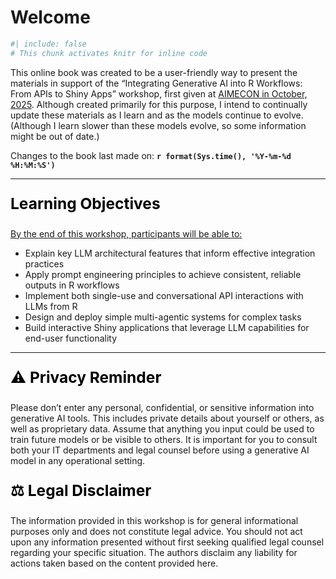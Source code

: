# Welcome {.unnumbered}

```r
#| include: false
# This chunk activates knitr for inline code
```

This online book was created to be a user-friendly way to present the materials in support of the "Integrating Generative AI into R Workflows: From APIs to Shiny Apps" workshop, first given at [AIMECON in October, 2025](https://www.xcdsystem.com/ncme/program/4HfWHuL/index.cfm){target="_blank"}.
Although created primarily for this purpose, I intend to continually update these materials as I learn and as the models continue to evolve.
(Although I learn slower than these models evolve, so some information might be out of date.)


<!-- This endeavor reminds me of the quote "The only constant is change", usually attributed to [Heraclitus](https://en.wikipedia.org/wiki/Heraclitus){target="_blank"} ([maybe wrongly](https://euppublishingblog.com/2021/07/19/misunderstanding-of-heraclitus/){target="_blank"}). -->

Changes to the book last made on: **`r format(Sys.time(), '%Y-%m-%d %H:%M:%S')`**

---

<div style="font-size: 1.75em; font-weight: bold; margin-top: 1em; color: black;">
Learning Objectives
</div>

[By the end of this workshop, participants will be able to:]{.underline}

-	Explain key LLM architectural features that inform effective integration practices
-	Apply prompt engineering principles to achieve consistent, reliable outputs in R workflows
-	Implement both single-use and conversational API interactions with LLMs from R
-	Design and deploy simple multi-agentic systems for complex tasks
-	Build interactive Shiny applications that leverage LLM capabilities for end-user functionality

---

<div style="font-size: 1.75em; font-weight: bold; margin-top: 1em; color: black;">
⚠️ Privacy Reminder
</div>

Please don’t enter any personal, confidential, or sensitive information into generative AI tools. This includes private details about yourself or others, as well as proprietary data. Assume that anything you input could be used to train future models or be visible to others. It is important for you to consult both your IT departments and legal counsel before using a generative AI model in any operational setting.

<div style="font-size: 1.75em; font-weight: bold; margin-top: 1em; color: black;">
⚖️ Legal Disclaimer
</div>
The information provided in this workshop is for general informational purposes only and does not constitute legal advice. You should not act upon any information presented without first seeking qualified legal counsel regarding your specific situation. The authors disclaim any liability for actions taken based on the content provided here.